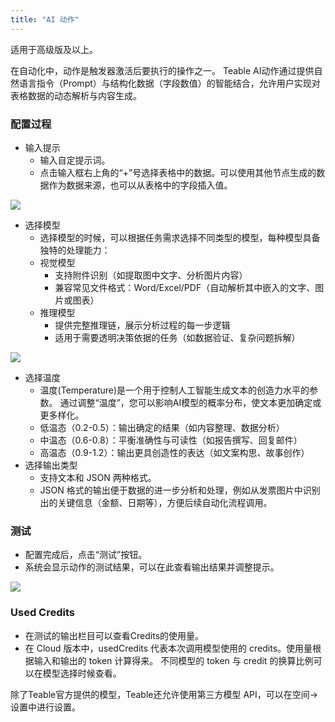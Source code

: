 ```yaml
---
title: "AI 动作"
---
```

<Tip> 适用于高级版及以上。 </Tip>

在自动化中，动作是触发器激活后要执行的操作之一。
Teable AI动作通过提供自然语言指令（Prompt）与结构化数据（字段数值）的智能结合，允许用户实现对表格数据的动态解析与内容生成。

### 配置过程
- 输入提示 
  - 输入自定提示词。
  - 点击输入框右上角的“+”号选择表格中的数据。可以使用其他节点生成的数据作为数据来源，也可以从表格中的字段插入值。

![](/images/2025-04-11-12-14-31.png)

- 选择模型
  - 选择模型的时候，可以根据任务需求选择不同类型的模型，每种模型具备独特的处理能力：
  - 视觉模型 
    - 支持附件识别（如提取图中文字、分析图片内容）
    - 兼容常见文件格式：Word/Excel/PDF（自动解析其中嵌入的文字、图片或图表）
  - 推理模型 
    - 提供完整推理链，展示分析过程的每一步逻辑
    - 适用于需要透明决策依据的任务（如数据验证、复杂问题拆解）

![](/images/2025-04-17-11-50-40.png)

- 选择温度
  - 温度(Temperature)是一个用于控制人工智能生成文本的创造力水平的参数。 通过调整“温度”，您可以影响AI模型的概率分布，使文本更加确定或更多样化。
  - 低温态（0.2-0.5）：输出确定的结果（如内容整理、数据分析）
  - 中温态（0.6-0.8）：平衡准确性与可读性（如报告撰写、回复邮件）
  - 高温态（0.9-1.2）：输出更具创造性的表达（如文案构思、故事创作）
- 选择输出类型
  - 支持文本和 JSON 两种格式。
  - JSON 格式的输出便于数据的进一步分析和处理，例如从发票图片中识别出的关键信息（金额、日期等），方便后续自动化流程调用。

### 测试
  - 配置完成后，点击“测试”按钮。
  - 系统会显示动作的测试结果，可以在此查看输出结果并调整提示。

![](/images/2025-04-17-11-38-05.png)

### Used Credits
  - 在测试的输出栏目可以查看Credits的使用量。
  - 在 Cloud 版本中，usedCredits 代表本次调用模型使用的 credits。使用量根据输入和输出的 token 计算得来。
不同模型的 token 与 credit 的换算比例可以在模型选择时候查看。


<Tip> 除了Teable官方提供的模型，Teable还允许使用第三方模型 API，可以在空间→设置中进行设置。 </Tip>